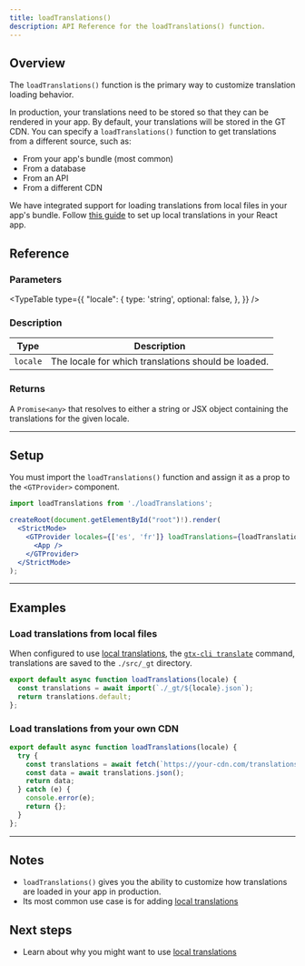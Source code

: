 ```yaml
---
title: loadTranslations()
description: API Reference for the loadTranslations() function.
---
```


## Overview

The `loadTranslations()` function is the primary way to customize translation loading behavior.

In production, your translations need to be stored so that they can be rendered in your app.
By default, your translations will be stored in the GT CDN.
You can specify a `loadTranslations()` function to get translations from a different source, such as:
 * From your app's bundle (most common)
 * From a database
 * From an API
 * From a different CDN

We have integrated support for loading translations from local files in your app's bundle.
Follow [this guide](/docs/react/guides/local-tx) to set up local translations in your React app.

## Reference

### Parameters
<TypeTable
  type={{
    "locale": {
        type: 'string',
        optional: false,
    },
  }}
/>

### Description
| Type | Description |
| ---- | ----------- |
| `locale` | The locale for which translations should be loaded. |

### Returns

A `Promise<any>` that resolves to either a string or JSX object containing the translations for the given locale.

---

## Setup

You must import the `loadTranslations()` function and assign it as a prop to the `<GTProvider>` component.

```jsx title="src/index.js"
import loadTranslations from './loadTranslations';

createRoot(document.getElementById("root")!).render(
  <StrictMode>
    <GTProvider locales={['es', 'fr']} loadTranslations={loadTranslations}> // [!code highlight]
      <App />
    </GTProvider>
  </StrictMode>
);
```

---

## Examples

### Load translations from local files

When configured to use [local translations](/docs/react/guides/local-tx), the [`gtx-cli translate`](/docs/cli/translate) command, translations are saved to the `./src/_gt` directory.

```js title="loadTranslations.js"
export default async function loadTranslations(locale) {
  const translations = await import(`./_gt/${locale}.json`);
  return translations.default;
};
```

### Load translations from your own CDN

```js title="loadTranslations.js"
export default async function loadTranslations(locale) {
  try {
    const translations = await fetch(`https://your-cdn.com/translations/${locale}.json`);
    const data = await translations.json();
    return data;
  } catch (e) {
    console.error(e);
    return {};
  }
};
```

---

## Notes
 * `loadTranslations()` gives you the ability to customize how translations are loaded in your app in production.
 * Its most common use case is for adding [local translations](/docs/react/guides/local-tx)

## Next steps
 * Learn about why you might want to use [local translations](/docs/react/guides/local-tx)